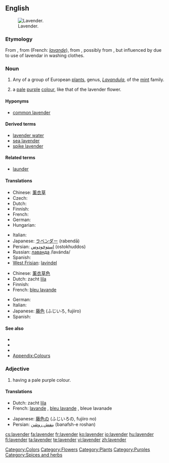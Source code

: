 {{wikipedia|Lavender (disambiguation)}}
==English==
[[Image:Topped lavender.jpg|thumb|right|Lavender.]]

===Etymology===
From {{etyl|enm|en}}, from {{etyl|xno}} {{term|lavendre||lang=xno}} (French: ''[[lavande]]''), from {{ML.}} {{term|lavendula|lang=la}}, possibly from {{etyl|la||en}} {{term|lividus||lang=la|bluish}}, but influenced by {{term|lavo|lavare|lang=la|wash}} due to use of lavendar in washing clothes.

===Noun===
{{en-noun|s|-}}

# Any of a group of European [[plant]]s, genus, ''[[Lavandula]]'', of the [[mint]] family.
# {{colour}} a [[pale]] [[purple]] [[color|colour]], like that of the lavender flower.
#: {{color panel|B57EDC}}
#: {{color panel|web lavender|E6E6FA}}

====Hyponyms====
*{{sense|plant}} [[common lavender]]

====Derived terms====
* [[lavender water]]
* [[sea lavender]]
* [[spike lavender]]

====Related terms====
* [[launder]]

====Translations====
{{trans-top|plant}}
* Chinese: [[薰衣草]]
* Czech: {{t|cs|levandule|f}}
* Dutch: {{t+|nl|lavendel}}
* Finnish: {{t-|fi|laventeli}}
* French: {{t+|fr|lavande|f}}
* German: {{t+|de|Lavendel|m}}
* Hungarian: {{t-|hu|levendula}}
{{trans-mid}}
* Italian: {{t+|it|lavanda|f}}
* Japanese: [[ラベンダー]] (rabendā)
* Persian: [[استوخودوس]] (ostokhuddos)
* Russian: [[лаванда]] /lavánda/ {{f}}
* Spanish: {{t-|es|lavanda}}
* [[West Frisian]]: [[lavindel]]
{{trans-bottom}}

{{trans-top|colour}}
* Chinese: [[薰衣草色]]
* Dutch: zacht [[lila]]
* Finnish: {{t-|fi|laventeli}}
* French: [[bleu lavande]] {{m}}
{{trans-mid}}
* German: {{t+|de|Lavendel|m}}
* Italian: {{t+|it|lavanda|f}}
* Japanese: [[藤色]] (ふじいろ, fujiiro)
* Spanish: {{t-|es|lavanda}}
{{trans-bottom}}

<!-- ====Scientific names====
''Lavandula officinalis'' -->
====See also====
*{{pedia}}
*{{specieslite|Lavandula}}
*{{commonslite|Lavandula}}
* [[Appendix:Colours]]

===Adjective===
{{en-adj}}

# {{colour}} having a pale purple colour.

====Translations====
{{trans-top|colour}}
* Dutch: zacht [[lila]]
* French: [[lavande]] {{m|f}}, [[bleu lavande]] {{m}}, bleue lavanade {{f}}
{{trans-mid}}
* Japanese: [[藤色]]の (ふじいろの, fujiiro no)
* Persian: [[بنفش روشن]] (banafsh-e roshan)
{{trans-bottom}}

[[Category:Colors]]
[[Category:Flowers]]
[[Category:Plants]]
[[Category:Purples]]
[[Category:Spices and herbs]]

[[cs:lavender]]
[[fa:lavender]]
[[fr:lavender]]
[[ko:lavender]]
[[io:lavender]]
[[hu:lavender]]
[[fi:lavender]]
[[ta:lavender]]
[[te:lavender]]
[[vi:lavender]]
[[zh:lavender]]